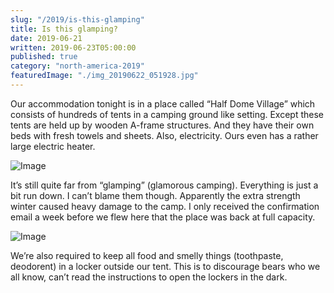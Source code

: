 ```yaml
---
slug: "/2019/is-this-glamping"
title: Is this glamping?
date: 2019-06-21
written: 2019-06-23T05:00:00
published: true
category: "north-america-2019"
featuredImage: "./img_20190622_051928.jpg"
---
```


Our accommodation tonight is in a place called “Half Dome Village” which consists of hundreds of tents in a camping ground like setting. Except these tents are held up by wooden A-frame structures. And they have their own beds with fresh towels and sheets. Also, electricity. Ours even has a rather large electric heater.

![Image](./img_20190622_051928.jpg)

It’s still quite far from “glamping” (glamorous camping). Everything is just a bit run down. I can’t blame them though. Apparently the extra strength winter caused heavy damage to the camp. I only received the confirmation email a week before we flew here that the place was back at full capacity.

![Image](./img_20190622_051848.jpg)

We’re also required to keep all food and smelly things (toothpaste, deodorent) in a locker outside our tent. This is to discourage bears who we all know, can’t read the instructions to open the lockers in the dark.